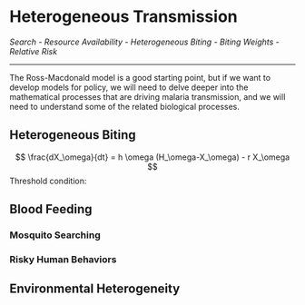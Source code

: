 
# Heterogeneous Transmission  

*Search - Resource Availability - Heterogeneous Biting - Biting Weights - Relative Risk*

***

The Ross-Macdonald model is a good starting point, but if we want to develop models for policy, we will need to delve deeper into the mathematical processes that are driving malaria transmission, and we will need to understand some of the related biological processes. 

## Heterogeneous Biting

$$
\frac{dX_\omega}{dt} = h \omega (H_\omega-X_\omega) - r X_\omega
$$
Threshold condition: 


## Blood Feeding

### Mosquito Searching

### Risky Human Behaviors 

## Environmental Heterogeneity 

